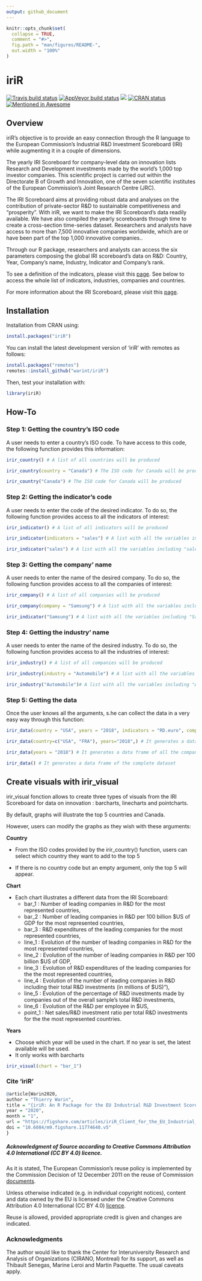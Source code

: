 ```yaml
---
output: github_document
---
```


<!-- README.md is generated from README.Rmd. Please edit that file -->

```r
knitr::opts_chunk$set(
  collapse = TRUE,
  comment = "#>",
  fig.path = "man/figures/README-",
  out.width = "100%"
)
```

# iriR


<!-- badges: start -->
[![Travis build status](https://travis-ci.org/warint/iriR.svg?branch=master)](https://travis-ci.org/warint/iriR)
[![AppVeyor build status](https://ci.appveyor.com/api/projects/status/github/warint/iriR?branch=master&svg=true)](https://ci.appveyor.com/project/warint/iriR)
[![](http://cranlogs.r-pkg.org/badges/grand-total/iriR?color=blue)](https://cran.r-project.org/package=iriR)
[![CRAN status](https://www.r-pkg.org/badges/version/iriR)](https://CRAN.R-project.org/package=iriR)
[![Mentioned in Awesome](https://awesome.re/mentioned-badge.svg)](https://github.com/SNStatComp/awesome-official-statistics-software)
<!-- badges: end -->

## Overview

iriR's objective is to provide an easy connection through the R language to the European Commission's Industrial R&D Investment Scoreboard (IRI) while augmenting it in a couple of dimensions.
 
The yearly IRI Scoreboard for company-level data on innovation lists Research and Development investments made by the world's 1,000 top investor companies. This scientific project is carried out within the Directorate B of Growth and Innovation, one of the seven scientific institutes of the European Commission's Joint Research Centre (JRC).

The IRI Scoreboard aims at providing robust data and analyses on the contribution of private-sector R&D to sustainable competitiveness and "prosperity".  With iriR, we want to make the IRI Scoreboard's data readily available. We have also compiled the yearly scoreboards through time to create a cross-section time-series dataset. Researchers and analysts have access to more than 7,500 innovative companies worldwide, which are or have been part of the top 1,000 innovative companies..

Through our R package, researchers and analysts can access the six parameters composing the global IRI scoreboard's data on R&D: Country, Year, Company's name, Industry, Indicator and Company's rank.

To see a definition of the indicators, please visit this [page](https://iri.jrc.ec.europa.eu/sites/default/files/2019-12/SB2019_Final_18Dec2019_0.pdf). See below to access the whole list of indicators, industries, companies and countries.

For more information about the IRI Scoreboard, please visit this [page](https://iri.jrc.ec.europa.eu/home/).

## Installation

Installation from CRAN using:

```r
install.packages("iriR")
```

You can install the latest development version of 'iriR' with remotes as follows:

```r
install.packages("remotes")
remotes::install_github("warint/iriR")
```

Then, test your installation with: 

```r
library(iriR)
```

## How-To

### Step 1: Getting the country's ISO code

A user needs to enter a country's ISO code. To have access to this code, the following function provides this information:

```r
irir_country() # A list of all countries will be produced

irir_country(country = "Canada") # The ISO code for Canada will be produced

irir_country("Canada") # The ISO code for Canada will be produced
```

### Step 2: Getting the indicator's code

A user needs to enter the code of the desired indicator. To do so, the following function provides access to all the indicators of interest:

```r
irir_indicator() # A list of all indicators will be produced

irir_indicator(indicators = "sales") # A list with all the variables including "sales" will be produced

irir_indicator("sales") # A list with all the variables including "sales" will be produced
```

### Step 3: Getting the company' name

A user needs to enter the name of the desired company. To do so, the following function provides access to all the companies of interest:

```r
irir_company() # A list of all companies will be produced

irir_company(company = "Samsung") # A list with all the variables including "Samsung" will be produced

irir_indicator("Samsung") # A list with all the variables including "Samsung" will be produced
```

### Step 4: Getting the industry' name

A user needs to enter the name of the desired industry. To do so, the following function provides access to all the industries of interest:


```r
irir_industry() # A list of all companies will be produced

irir_industry(industry = "Automobile") # A list with all the variables including "Automobile" will be produced

irir_industry("Automobile")# A list with all the variables including "Automobile" will be produced
```



### Step 5: Getting the data

Once the user knows all the arguments, s.he can collect the data in a very easy way through this function:

```r
irir_data(country = "USA", years = "2018", indicators = "RD.euro", company = "FORD MOTOR", industry = "Automobiles & Parts", rank = 14)  # It generates a data frame of the overall IRI data for American company "FORD MOTOR" in 2018.

irir_data(country=c("USA", "FRA"), years="2018",) # It generates a data frame of all the companies data from all the industries for the USA and France in 2018.

irir_data(years = "2018") # It generates a data frame of all the companies data for from all the industries for all the countries in 2018.

irir_data() # It generates a data frame of the complete dataset
```

## Create visuals with irir_visual

irir_visual fonction allows to create three types of visuals from the IRI Scoreboard for data on innovation : barcharts, linecharts and pointcharts.

By default, graphs will illustrate the top 5 countries and Canada. 

However, users can modify the graphs as they wish with these arguments:

**Country**

- From the ISO codes provided by the irir_country() function, users can select which country they want to add to the top 5 

- If there is no country code but an empty argument, only the top 5 will appear.

**Chart**

- Each chart illustrates a different data from the IRI Scoreboard:
  - bar_1 : Number of leading companies in R&D for the most represented countries,
  - bar_2 : Number of leading companies in R&D per 100 billion $US of GDP for the most represented countries,
  - bar_3 : R&D expenditures of the leading companies for the most represented countries,
  - line_1 : Evolution of the number of leading companies in R&D for the most represented countries,
  - line_2 : Evolution of the number of leading companies in R&D per 100 billion $US of GDP,
  - line_3 : Evolution of R&D expenditures of the leading companies for the the most represented countries,
  - line_4 : Evolution of the number of leading companies in R&D including their total R&D investments (in millions of $US)"),
  - line_5 : Evolution of the percentage of R&D investments made by companies out of the overall sample's total R&D investments,
  - line_6 : Evolution of the R&D per employee in $US,
  - point_1 : Net sales/R&D investment ratio per total R&D investments for the the most represented countries.
  
**Years**  

- Choose which year will be used in the chart. If no year is set, the latest available will be used. 
- It only works with barcharts


```r
irir_visual(chart = "bar_1")
```

### Cite 'iriR'

```r
@article{Warin2020,
author = "Thierry Warin",
title = "{iriR: An R Package for the EU Industrial R&D Investment Scoreboard}",
year = "2020",
month = "1",
url = "https://figshare.com/articles/iriR_Client_for_the_EU_Industrial_Research_and_Industry_Scoreboard/11774640",
doi = "10.6084/m9.figshare.11774640.v5"
}
```

##### Acknowledgment of Source according to Creative Commons Attribution 4.0 International (CC BY 4.0) licence.

As it is stated, The European Commission's reuse policy is implemented by the Commission Decision of 12 December 2011 on the reuse of Commission [documents](https://eur-lex.europa.eu/legal-content/EN/TXT/?uri=CELEX:32011D0833).

Unless otherwise indicated (e.g. in individual copyright notices), content and data owned by the EU is licensed under the Creative Commons Attribution 4.0 International (CC BY 4.0) [licence](https://creativecommons.org/licenses/by/4.0/). 

Reuse is allowed, provided appropriate credit is given and changes are indicated.

### Acknowledgments

The author would like to thank the Center for Interuniversity Research and Analysis of Organizations (CIRANO, Montreal) for its support, as well as Thibault Senegas, Marine Leroi and Martin Paquette. The usual caveats apply.
